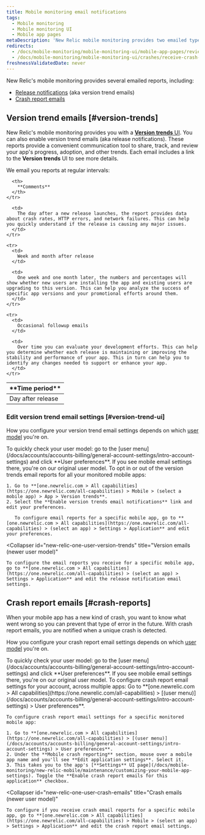 ```yaml
---
title: Mobile monitoring email notifications
tags:
  - Mobile monitoring
  - Mobile monitoring UI
  - Mobile app pages
metaDescription: 'New Relic mobile monitoring provides two emailed types of reports: version trend emails (aka release notifications) and crash report emails.'
redirects:
  - /docs/mobile-monitoring/mobile-monitoring-ui/mobile-app-pages/review-version-trends-email-reports
  - /docs/mobile-monitoring/mobile-monitoring-ui/crashes/receive-crash-notifications-email
freshnessValidatedDate: never
---
```


New Relic's mobile monitoring provides several emailed reports, including:

* [Release notifications](#version-trends) (aka version trend emails)
* [Crash report emails](#crash-reports)

## Version trend emails [#version-trends]

New Relic's mobile monitoring provides you with a [**Version trends** UI](/docs/mobile-monitoring/mobile-monitoring-ui/mobile-app-pages/version-trends-compare-user-adoption-metrics-performance). You can also enable version trend emails (aka release notifications). These reports provide a convenient communication tool to share, track, and review your app's progress, adoption, and other trends. Each email includes a link to the **Version trends** UI to see more details.

We email you reports at regular intervals:

<table>
  <thead>
    <tr>
      <th style={{ width: "200px" }}>
        **Time period**
      </th>

      <th>
        **Comments**
      </th>
    </tr>
  </thead>

  <tbody>
    <tr>
      <td>
        Day after release
      </td>

      <td>
        The day after a new release launches, the report provides data about crash rates, HTTP errors, and network failures. This can help you quickly understand if the release is causing any major issues.
      </td>
    </tr>

    <tr>
      <td>
        Week and month after release
      </td>

      <td>
        One week and one month later, the numbers and percentages will show whether new users are installing the app and existing users are upgrading to this version. This can help you analyze the success of specific app versions and your promotional efforts around them.
      </td>
    </tr>

    <tr>
      <td>
        Occasional followup emails
      </td>

      <td>
        Over time you can evaluate your development efforts. This can help you determine whether each release is maintaining or improving the stability and performance of your app. This in turn can help you to identify any changes needed to support or enhance your app.
      </td>
    </tr>
  </tbody>
</table>

### Edit version trend email settings [#version-trend-ui]

How you configure your version trend email settings depends on which [user model](/docs/accounts/original-accounts-billing/original-users-roles/overview-user-models) you're on.

<Callout variant="tip">
  To quickly check your user model: go to the [user menu](/docs/accounts/accounts-billing/general-account-settings/intro-account-settings) and click **User preferences**. If you see mobile email settings there, you're on our original user model.
</Callout>

<CollapserGroup>
  <Collapser
    id="original-user-version-trends"
    title="Version emails (original user model)"
  >
    To opt in or out of the version trends email reports for all your monitored mobile apps:

    1. Go to **[one.newrelic.com > All capabilities](https://one.newrelic.com/all-capabilities) > Mobile > (select a mobile app) > App > Version trends**.
    2. Select the **Enable version trends email notifications** link and edit your preferences.

       To configure email reports for a specific mobile app, go to **[one.newrelic.com > All capabilities](https://one.newrelic.com/all-capabilities) > (select an app) > Settings > Application** and edit your preferences.
  </Collapser>

  <Collapser
    id="new-relic-one-user-version-trends"
    title="Version emails (newer user model)"
  >
    To configure the email reports you receive for a specific mobile app, go to **[one.newrelic.com > All capabilities](https://one.newrelic.com/all-capabilities) > (select an app) > Settings > Application** and edit the release notification email settings.
  </Collapser>
</CollapserGroup>

## Crash report emails [#crash-reports]

When your mobile app has a new kind of crash, you want to know what went wrong so you can prevent that type of error in the future. With crash report emails, you are notified when a unique crash is detected.

How you configure your crash report email settings depends on which [user model](/docs/accounts/original-accounts-billing/original-users-roles/overview-user-models) you're on.

<Callout variant="tip">
  To quickly check your user model: go to the [user menu](/docs/accounts/accounts-billing/general-account-settings/intro-account-settings) and click **User preferences**. If you see mobile email settings there, you're on our original user model.
</Callout>

<CollapserGroup>
  <Collapser
    id="original-user-crash-emails"
    title="Crash emails (original user model)"
  >
    To configure crash report email settings for your account, across multiple apps: Go to **[one.newrelic.com > All capabilities](https://one.newrelic.com/all-capabilities) > [(user menu)](/docs/accounts/accounts-billing/general-account-settings/intro-account-settings) > User preferences**.

    To configure crash report email settings for a specific monitored mobile app:

    1. Go to **[one.newrelic.com > All capabilities](https://one.newrelic.com/all-capabilities) > [(user menu)](/docs/accounts/accounts-billing/general-account-settings/intro-account-settings) > User preferences**.
    2. Under the **Mobile crash reporting** section, mouse over a mobile app name and you'll see **Edit application settings**. Select it.
    3. This takes you to the app's [**Settings** UI page](/docs/mobile-monitoring/new-relic-mobile/maintenance/customizing-your-mobile-app-settings). Toggle the **Enable crash report emails for this application** checkbox.
  </Collapser>

  <Collapser
    id="new-relic-one-user-crash-emails"
    title="Crash emails (newer user model)"
  >
    To configure if you receive crash email reports for a specific mobile app, go to **[one.newrelic.com > All capabilities](https://one.newrelic.com/all-capabilities) > Mobile > (select an app) > Settings > Application** and edit the crash report email settings.
  </Collapser>
</CollapserGroup>
